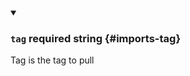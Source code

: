 
<details className="config-field" data-expandable="false" open>
<summary>

### `tag` <span className="config-field-required" data-required="false">required</span> <span className="config-field-type">string</span> <span className="config-field-default"></span> <span className="config-field-enum"></span> {#imports-tag}

Tag is the tag to pull

</summary>



</details>

